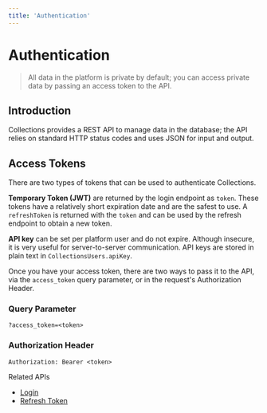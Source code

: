 ```yaml
---
title: 'Authentication'
---
```



# Authentication

> All data in the platform is private by default; you can access private data by passing an access token to the API.

## Introduction

Collections provides a REST API to manage data in the database; the API relies on standard HTTP status codes and uses JSON for input and output.

## Access Tokens

There are two types of tokens that can be used to authenticate Collections.

**Temporary Token (JWT)** are returned by the login endpoint as `token`. These tokens have a relatively short expiration date and are the safest to use.
A `refreshToken` is returned with the `token` and can be used by the refresh endpoint to obtain a new token.

**API key** can be set per platform user and do not expire. Although insecure, it is very useful for server-to-server communication.
API keys are stored in plain text in `CollectionsUsers.apiKey`.

Once you have your access token, there are two ways to pass it to the API, via the `access_token` query parameter, or in the request's Authorization Header.

### Query Parameter

```
?access_token=<token>
```

### Authorization Header

```
Authorization: Bearer <token>
```

<Callout type="info">
  <p>Related APIs</p>
  <ul>
    <li>
      <a href="/reference/api#operation/login" style={{ textDecoration: 'underline' }}>
        Login
      </a>
    </li>
    <li>
      <a href="/reference/api#operation/refresh" style={{ textDecoration: 'underline' }}>
        Refresh Token
      </a>
    </li>
  </ul>
</Callout>
